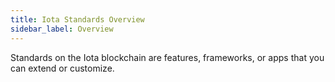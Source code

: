 ```yaml
---
title: Iota Standards Overview
sidebar_label: Overview
---
```


Standards on the Iota blockchain are features, frameworks, or apps that you can extend or customize.

<Cards>
	<Card title="Closed Loop Token" href="standards/closed-loop-token" />
	<Card title="Coin" href="standards/coin" />
	<Card title="Deepbook" href="standards/deepbook" />
	<Card title="Kiosk" href="standards/kiosk" />
	<Card title="Kiosk Apps" href="standards/kiosk-apps" />
	<Card title="Iota Object Display" href="standards/display" />
	<Card title="Wallet Standard" href="standards/wallet-standard" />
</Cards>
